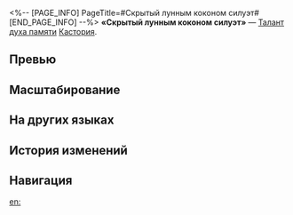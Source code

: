 <%-- [PAGE_INFO]
PageTitle=#Скрытый лунным коконом силуэт#
[END_PAGE_INFO] --%>
{{Навык Инфобокс
|Название         = Скрытый лунным коконом силуэт
|Изображение      = Навык Скрытый лунным коконом силуэт.png
|Персонаж         = Кастория
|Тип              = Талант духа памяти
|Тэг              = Поддержка
|УронСтойк        = 
|ЭнергияГен       = 
|Энергия          = 
|Длительность     = 
|Описание         = Когда дух памяти Крылья Смерти находится на поле боя, он действует в качестве {{Доп эффект|подкрепления}} отряда. Когда союзник получает урон или расходует НР, его текущее НР опускается макс. до 1 ед., после чего Крылья Смерти расходуют НР, равное 500% от изначального значения. Этот эффект длится до тех пор, пока Крылья Смерти не исчезнут.
|Свойство1        = 
|Масштабирование1 = 
}}
'''«Скрытый лунным коконом силуэт»''' — [[Талант духа памяти]] [[Кастория]].

==Превью==
{{Превью
|Файл = Скрытый лунным коконом силуэт Превью
}}

==Масштабирование==


==На других языках==
{{На других языках
|en   = Mooncocoon Shrouds the Form
|zhs  = 月茧荫蔽的身躯
|zht  = 月繭廕庇的身軀
|ja   = {{Rubi|月|つき}}の{{Rubi|繭|まゆ}}が{{Rubi|覆|おお}}う{{Rubi|身躯|しんく}}
|ko   = 달의 고치에 가려진 몸체
|es   = Cuerpo oculto en la crisálida
|fr   = Enveloppe du Cocon lunaire
|ru   = Скрытый лунным коконом силуэт
|th   = Mooncocoon Shrouds the Form
|vi   = Hình Hài Được Kén Nguyệt Che Giấu
|de   = Mondkokon verhüllt den Leib
|id   = Mooncocoon Shrouds the Form
|pt   = O Casulo Lunar Envolve a Forma
}}

==История изменений==
{{История изменений|3.5}}

==Навигация==
{{Навык Навбокс|Кастория}}

[[en:]]